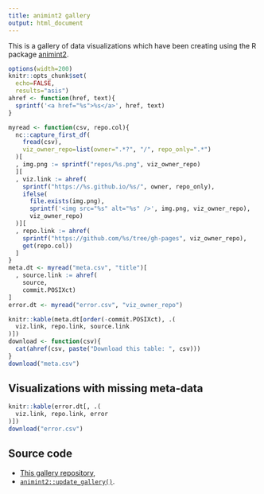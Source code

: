 ```yaml
---
title: animint2 gallery
output: html_document
---
```


This is a gallery of data visualizations which have been creating
using the R package [animint2](https://github.com/animint/animint2).

```r
options(width=200)
knitr::opts_chunk$set(
  echo=FALSE,
  results="asis")
ahref <- function(href, text){
  sprintf('<a href="%s">%s</a>', href, text)
}
```

```r
myread <- function(csv, repo.col){
  nc::capture_first_df(
    fread(csv),
    viz_owner_repo=list(owner=".*?", "/", repo_only=".*")
  )[
  , img.png := sprintf("repos/%s.png", viz_owner_repo)
  ][
  , viz.link := ahref(
    sprintf("https://%s.github.io/%s/", owner, repo_only),
    ifelse(
      file.exists(img.png),
      sprintf('<img src="%s" alt="%s" />', img.png, viz_owner_repo),
      viz_owner_repo)
  )][
  , repo.link := ahref(
    sprintf("https://github.com/%s/tree/gh-pages", viz_owner_repo),
    get(repo.col))
  ]
}
meta.dt <- myread("meta.csv", "title")[
  , source.link := ahref(
    source,
    commit.POSIXct)
]
error.dt <- myread("error.csv", "viz_owner_repo")
```

```r
knitr::kable(meta.dt[order(-commit.POSIXct), .(
  viz.link, repo.link, source.link
)])
download <- function(csv){
  cat(ahref(csv, paste("Download this table: ", csv)))
}
download("meta.csv")
```

## Visualizations with missing meta-data

```r
knitr::kable(error.dt[, .(
  viz.link, repo.link, error
)])
download("error.csv")
```

## Source code

* [This gallery repository](https://github.com/animint/gallery/tree/gh-pages),
* [`animint2::update_gallery()`](https://github.com/animint/animint2/blob/master/R/z_pages.R).